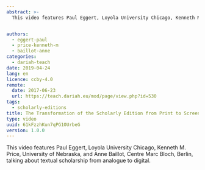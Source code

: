 ```yaml
---
abstract: >-
  This video features Paul Eggert, Loyola University Chicago, Kenneth M. Price, University of Nebraska, and Anne Baillot, Centre Marc Bloch, Berlin, talking about textual scholarship from analogue to digital.


authors:
  - eggert-paul
  - price-kenneth-m
  - baillot-anne
categories:
  - dariah-teach
date: 2019-04-24
lang: en
licence: ccby-4.0
remote:
  date: 2017-06-23
  url: https://teach.dariah.eu/mod/page/view.php?id=530
tags:
  - scholarly-editions
title: The Transformation of the Scholarly Edition from Print to Screen
type: video
uuid: 61kFzzhKun7qPG1OUrbeG
version: 1.0.0
---
```


This video features Paul Eggert, Loyola University Chicago, Kenneth M. Price, University of Nebraska, and Anne Baillot, Centre Marc Bloch, Berlin, talking about textual scholarship from analogue to digital.

<VideoCard
  title="The Transformation of the Scholarly Edition from Print to Screen"
  id="cKkVCzms-Sk"
  image="/assets/images/cms/resources/the-transformation-of-the-scholarly-edition/paul-eggert.png"
/>
